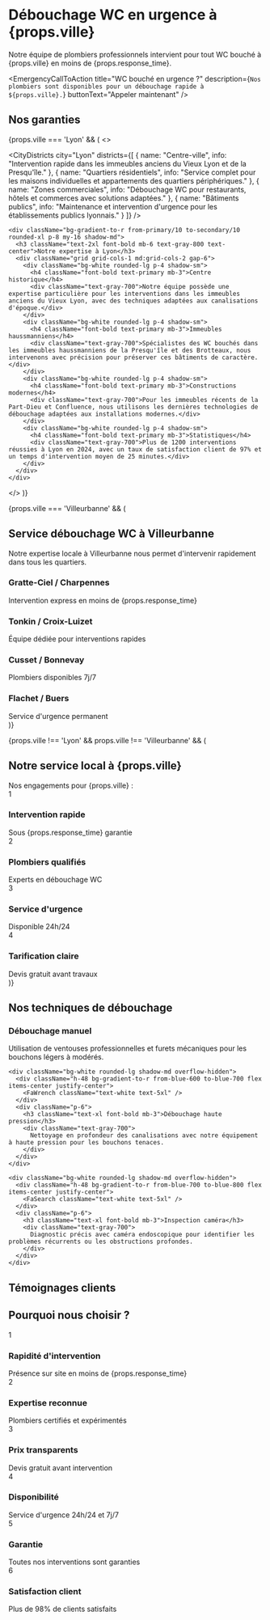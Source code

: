 

<HeroAnimation />

<div className="mb-12 mt-8">
  <h1 className="text-3xl md:text-4xl font-bold text-center bg-gradient-to-r from-primary to-secondary bg-clip-text text-transparent mb-6">Débouchage WC en urgence à {props.ville}</h1>

  <div className="text-lg text-center text-gray-700 max-w-3xl mx-auto mb-8">
    Notre équipe de plombiers professionnels intervient pour tout WC bouché à {props.ville} en moins de {props.response_time}.
  </div>

  <ResponseTimeIndicator time={props.response_time} />
</div>

<div className="grid grid-cols-1 md:grid-cols-2 gap-6 my-16">
  <ServiceCard 
    icon={FaToilet} 
    title="Débouchage professionnel" 
    description="Techniques efficaces pour éliminer tous types de bouchons"
  />
  <ServiceCard 
    icon={FaWrench} 
    title="Intervention rapide" 
    description="Résolution de votre problème en un temps record"
  />
  <ServiceCard 
    icon={FaSearch} 
    title="Diagnostic complet" 
    description="Analyse approfondie pour identifier la cause du bouchon"
  />
  <ServiceCard 
    icon={FaTools} 
    title="Solutions durables" 
    description="Réparations efficaces pour éviter les récidives"
  />
</div>

<EmergencyCallToAction 
  title="WC bouché en urgence ?"
  description={`Nos plombiers sont disponibles pour un débouchage rapide à ${props.ville}.`}
  buttonText="Appeler maintenant"
/>

<div className="my-16">
  <h2 className="text-2xl md:text-3xl font-bold text-center mb-8 bg-gradient-to-r from-primary to-secondary bg-clip-text text-transparent">Nos garanties</h2>
  <Guarantees />
</div>

{props.ville === 'Lyon' && (
  <>
    <div className="my-16">
      <CityDistricts 
        city="Lyon"
        districts={[
          { name: "Centre-ville", info: "Intervention rapide dans les immeubles anciens du Vieux Lyon et de la Presqu'île." },
          { name: "Quartiers résidentiels", info: "Service complet pour les maisons individuelles et appartements des quartiers périphériques." },
          { name: "Zones commerciales", info: "Débouchage WC pour restaurants, hôtels et commerces avec solutions adaptées." },
          { name: "Bâtiments publics", info: "Maintenance et intervention d'urgence pour les établissements publics lyonnais." }
        ]}
      />
    </div>
    
    <div className="bg-gradient-to-r from-primary/10 to-secondary/10 rounded-xl p-8 my-16 shadow-md">
      <h3 className="text-2xl font-bold mb-6 text-gray-800 text-center">Notre expertise à Lyon</h3>
      <div className="grid grid-cols-1 md:grid-cols-2 gap-6">
        <div className="bg-white rounded-lg p-4 shadow-sm">
          <h4 className="font-bold text-primary mb-3">Centre historique</h4>
          <div className="text-gray-700">Notre équipe possède une expertise particulière pour les interventions dans les immeubles anciens du Vieux Lyon, avec des techniques adaptées aux canalisations d'époque.</div>
        </div>
        <div className="bg-white rounded-lg p-4 shadow-sm">
          <h4 className="font-bold text-primary mb-3">Immeubles haussmanniens</h4>
          <div className="text-gray-700">Spécialistes des WC bouchés dans les immeubles haussmanniens de la Presqu'île et des Brotteaux, nous intervenons avec précision pour préserver ces bâtiments de caractère.</div>
        </div>
        <div className="bg-white rounded-lg p-4 shadow-sm">
          <h4 className="font-bold text-primary mb-3">Constructions modernes</h4>
          <div className="text-gray-700">Pour les immeubles récents de la Part-Dieu et Confluence, nous utilisons les dernières technologies de débouchage adaptées aux installations modernes.</div>
        </div>
        <div className="bg-white rounded-lg p-4 shadow-sm">
          <h4 className="font-bold text-primary mb-3">Statistiques</h4>
          <div className="text-gray-700">Plus de 1200 interventions réussies à Lyon en 2024, avec un taux de satisfaction client de 97% et un temps d'intervention moyen de 25 minutes.</div>
        </div>
      </div>
    </div>
  </>
)}

{props.ville === 'Villeurbanne' && (
  <div className="bg-blue-50 rounded-xl p-8 my-16 shadow-md">
    <h2 className="text-2xl md:text-3xl font-bold text-center mb-6">Service débouchage WC à Villeurbanne</h2>
    <div className="mb-6 text-center text-gray-700">Notre expertise locale à Villeurbanne nous permet d'intervenir rapidement dans tous les quartiers.</div>
    <div className="grid grid-cols-1 md:grid-cols-2 gap-6">
      <div className="bg-white rounded-lg p-4 shadow-sm">
        <h3 className="font-semibold mb-3">Gratte-Ciel / Charpennes</h3>
        <div className="text-sm text-gray-600">Intervention express en moins de {props.response_time}</div>
      </div>
      <div className="bg-white rounded-lg p-4 shadow-sm">
        <h3 className="font-semibold mb-3">Tonkin / Croix-Luizet</h3>
        <div className="text-sm text-gray-600">Équipe dédiée pour interventions rapides</div>
      </div>
      <div className="bg-white rounded-lg p-4 shadow-sm">
        <h3 className="font-semibold mb-3">Cusset / Bonnevay</h3>
        <div className="text-sm text-gray-600">Plombiers disponibles 7j/7</div>
      </div>
      <div className="bg-white rounded-lg p-4 shadow-sm">
        <h3 className="font-semibold mb-3">Flachet / Buers</h3>
        <div className="text-sm text-gray-600">Service d'urgence permanent</div>
      </div>
    </div>
  </div>
)}

{props.ville !== 'Lyon' && props.ville !== 'Villeurbanne' && (
  <div className="bg-blue-50 rounded-xl p-8 my-16 shadow-md">
    <h2 className="text-2xl md:text-3xl font-bold text-center mb-6">Notre service local à {props.ville}</h2>
    <div className="mb-6 text-center text-gray-700">Nos engagements pour {props.ville} :</div>
    <div className="grid grid-cols-1 md:grid-cols-2 gap-6">
      <div className="bg-white rounded-lg p-4 shadow-sm flex items-start">
        <span className="w-10 h-10 rounded-full bg-primary text-white flex items-center justify-center mr-4 mt-1">1</span>
        <div>
          <h3 className="font-semibold mb-2">Intervention rapide</h3>
          <div className="text-sm text-gray-600">Sous {props.response_time} garantie</div>
        </div>
      </div>
      <div className="bg-white rounded-lg p-4 shadow-sm flex items-start">
        <span className="w-10 h-10 rounded-full bg-primary text-white flex items-center justify-center mr-4 mt-1">2</span>
        <div>
          <h3 className="font-semibold mb-2">Plombiers qualifiés</h3>
          <div className="text-sm text-gray-600">Experts en débouchage WC</div>
        </div>
      </div>
      <div className="bg-white rounded-lg p-4 shadow-sm flex items-start">
        <span className="w-10 h-10 rounded-full bg-primary text-white flex items-center justify-center mr-4 mt-1">3</span>
        <div>
          <h3 className="font-semibold mb-2">Service d'urgence</h3>
          <div className="text-sm text-gray-600">Disponible 24h/24</div>
        </div>
      </div>
      <div className="bg-white rounded-lg p-4 shadow-sm flex items-start">
        <span className="w-10 h-10 rounded-full bg-primary text-white flex items-center justify-center mr-4 mt-1">4</span>
        <div>
          <h3 className="font-semibold mb-2">Tarification claire</h3>
          <div className="text-sm text-gray-600">Devis gratuit avant travaux</div>
        </div>
      </div>
    </div>
  </div>
)}

<div className="my-16">
  <h2 className="text-2xl md:text-3xl font-bold text-center mb-8 bg-gradient-to-r from-primary to-secondary bg-clip-text text-transparent">Nos techniques de débouchage</h2>
  
  <div className="grid grid-cols-1 md:grid-cols-3 gap-8 mb-12">
    <div className="bg-white rounded-lg shadow-md overflow-hidden">
      <div className="h-48 bg-gradient-to-r from-blue-500 to-blue-600 flex items-center justify-center">
        <FaTools className="text-white text-5xl" />
      </div>
      <div className="p-6">
        <h3 className="text-xl font-bold mb-3">Débouchage manuel</h3>
        <div className="text-gray-700">
          Utilisation de ventouses professionnelles et furets mécaniques pour les bouchons légers à modérés.
        </div>
      </div>
    </div>
    
    <div className="bg-white rounded-lg shadow-md overflow-hidden">
      <div className="h-48 bg-gradient-to-r from-blue-600 to-blue-700 flex items-center justify-center">
        <FaWrench className="text-white text-5xl" />
      </div>
      <div className="p-6">
        <h3 className="text-xl font-bold mb-3">Débouchage haute pression</h3>
        <div className="text-gray-700">
          Nettoyage en profondeur des canalisations avec notre équipement à haute pression pour les bouchons tenaces.
        </div>
      </div>
    </div>
    
    <div className="bg-white rounded-lg shadow-md overflow-hidden">
      <div className="h-48 bg-gradient-to-r from-blue-700 to-blue-800 flex items-center justify-center">
        <FaSearch className="text-white text-5xl" />
      </div>
      <div className="p-6">
        <h3 className="text-xl font-bold mb-3">Inspection caméra</h3>
        <div className="text-gray-700">
          Diagnostic précis avec caméra endoscopique pour identifier les problèmes récurrents ou les obstructions profondes.
        </div>
      </div>
    </div>
  </div>
</div>

<div className="my-16">
  <h2 className="text-2xl md:text-3xl font-bold text-center mb-8 bg-gradient-to-r from-primary to-secondary bg-clip-text text-transparent">Témoignages clients</h2>
  
  <div className="grid grid-cols-1 md:grid-cols-2 gap-8">
    <Testimonial 
      name="Thomas M." 
      location={`${props.ville}`} 
      quote="Intervention ultra rapide pour mon WC bouché un dimanche soir. Plombier professionnel et efficace, problème résolu en 30 minutes. Je recommande !"
    />
    <Testimonial 
      name="Sophie L." 
      location={`${props.ville}`} 
      quote="Service impeccable. Le plombier est arrivé en moins de 20 minutes et a débloqué mon WC rapidement. Tarif transparent et raisonnable."
    />
  </div>
</div>

<div className="my-16">
  <h2 className="text-2xl md:text-3xl font-bold text-center mb-8 bg-gradient-to-r from-primary to-secondary bg-clip-text text-transparent">Pourquoi nous choisir ?</h2>

  <div className="bg-gradient-to-r from-primary/5 to-secondary/5 rounded-xl p-8 shadow-md">
    <div className="grid grid-cols-1 md:grid-cols-2 lg:grid-cols-3 gap-6">
      <div className="bg-white rounded-lg p-4 shadow-sm">
        <div className="flex items-center mb-4">
          <span className="w-10 h-10 rounded-full bg-primary text-white flex items-center justify-center mr-4">1</span>
          <h3 className="font-semibold">Rapidité d'intervention</h3>
        </div>
        <div className="text-sm text-gray-600">Présence sur site en moins de {props.response_time}</div>
      </div>
      <div className="bg-white rounded-lg p-4 shadow-sm">
        <div className="flex items-center mb-4">
          <span className="w-10 h-10 rounded-full bg-primary text-white flex items-center justify-center mr-4">2</span>
          <h3 className="font-semibold">Expertise reconnue</h3>
        </div>
        <div className="text-sm text-gray-600">Plombiers certifiés et expérimentés</div>
      </div>
      <div className="bg-white rounded-lg p-4 shadow-sm">
        <div className="flex items-center mb-4">
          <span className="w-10 h-10 rounded-full bg-primary text-white flex items-center justify-center mr-4">3</span>
          <h3 className="font-semibold">Prix transparents</h3>
        </div>
        <div className="text-sm text-gray-600">Devis gratuit avant intervention</div>
      </div>
      <div className="bg-white rounded-lg p-4 shadow-sm">
        <div className="flex items-center mb-4">
          <span className="w-10 h-10 rounded-full bg-primary text-white flex items-center justify-center mr-4">4</span>
          <h3 className="font-semibold">Disponibilité</h3>
        </div>
        <div className="text-sm text-gray-600">Service d'urgence 24h/24 et 7j/7</div>
      </div>
      <div className="bg-white rounded-lg p-4 shadow-sm">
        <div className="flex items-center mb-4">
          <span className="w-10 h-10 rounded-full bg-primary text-white flex items-center justify-center mr-4">5</span>
          <h3 className="font-semibold">Garantie</h3>
        </div>
        <div className="text-sm text-gray-600">Toutes nos interventions sont garanties</div>
      </div>
      <div className="bg-white rounded-lg p-4 shadow-sm">
        <div className="flex items-center mb-4">
          <span className="w-10 h-10 rounded-full bg-primary text-white flex items-center justify-center mr-4">6</span>
          <h3 className="font-semibold">Satisfaction client</h3>
        </div>
        <div className="text-sm text-gray-600">Plus de 98% de clients satisfaits</div>
      </div>
    </div>
  </div>
</div>
